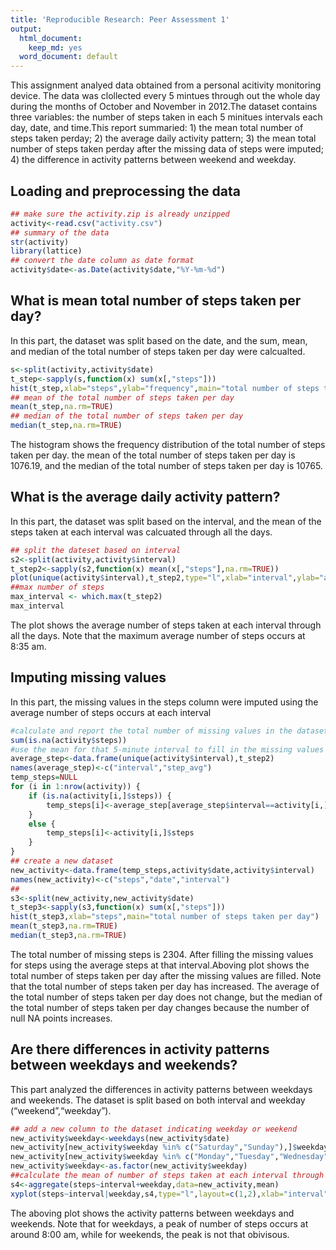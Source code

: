 ```yaml
---
title: 'Reproducible Research: Peer Assessment 1'
output:
  html_document:
    keep_md: yes
  word_document: default
---
```

This assignment analyed data obtained from a personal acitivity monitoring device. The data was clollected every 5 mintues through out the whole day during the months of October and November in 2012.The dataset contains three variables: the number of steps taken in each 5 minitues intervals each day, date, and time.This report summaried: 1) the mean total number of steps taken perday; 2) the average daily activity pattern; 3) the mean total number of steps taken perday after the missing data of steps were imputed; 4) the difference in activity patterns between weekend and weekday.

## Loading and preprocessing the data

```r
## make sure the activity.zip is already unzipped
activity<-read.csv("activity.csv")
## summary of the data
str(activity)
library(lattice)
## convert the date column as date format
activity$date<-as.Date(activity$date,"%Y-%m-%d")
```

## What is mean total number of steps taken per day?

In this part, the dataset was split based on the date, and the sum, mean, and median of the total number of steps taken per day were calcualted.

```r
s<-split(activity,activity$date)
t_step<-sapply(s,function(x) sum(x[,"steps"]))
hist(t_step,xlab="steps",ylab="frequency",main="total number of steps taken per day")
## mean of the total number of steps taken per day
mean(t_step,na.rm=TRUE)
## median of the total number of steps taken per day
median(t_step,na.rm=TRUE)
```

The histogram shows the frequency distribution of the total number of steps taken per day. the mean of the total number of steps taken per day is 1076.19, and the median of the total number of steps taken per day is 10765.

## What is the average daily activity pattern?

In this part, the dataset was split based on the interval, and the mean of the steps taken at each interval was calcuated through all the days.

```r
## split the dateset based on interval
s2<-split(activity,activity$interval)
t_step2<-sapply(s2,function(x) mean(x[,"steps"],na.rm=TRUE))
plot(unique(activity$interval),t_step2,type="l",xlab="interval",ylab="average steps taken at that interval",main="average steps taken at each interval through all the days")
##max number of steps
max_interval <- which.max(t_step2)
max_interval
```

The plot shows the average number of steps taken at each interval through all the days. Note that the maximum average number of steps occurs at 8:35 am.

## Imputing missing values
In this part, the missing values in the steps column were imputed using the average number of steps occurs at each interval

```r
#calculate and report the total number of missing values in the dataset
sum(is.na(activity$steps))
#use the mean for that 5-minute interval to fill in the missing values
average_step<-data.frame(unique(activity$interval),t_step2)
names(average_step)<-c("interval","step_avg")
temp_steps=NULL
for (i in 1:nrow(activity)) {
    if (is.na(activity[i,]$steps)) {
        temp_steps[i]<-average_step[average_step$interval==activity[i,]$interval,]$step_avg        
    }
    else {
        temp_steps[i]<-activity[i,]$steps   
    }    
}
## create a new dataset
new_activity<-data.frame(temp_steps,activity$date,activity$interval)
names(new_activity)<-c("steps","date","interval")
##
s3<-split(new_activity,new_activity$date)
t_step3<-sapply(s3,function(x) sum(x[,"steps"]))
hist(t_step3,xlab="steps",main="total number of steps taken per day")
mean(t_step3,na.rm=TRUE)
median(t_step3,na.rm=TRUE)
```

The total number of missing steps is 2304. After filling the missing values for steps using the average steps at that interval.Aboving plot shows the total number of steps taken per day after the missing values are filled. Note that the total number of steps taken per day has increased. The average of the total number of steps taken per day does not change, but the median of the total number of steps taken per day changes because the number of null NA points increases. 

## Are there differences in activity patterns between weekdays and weekends?
This part analyzed the differences in activity patterns between weekdays and weekends. The dataset is split based on both interval and weekday ("weekend","weekday").

```r
## add a new column to the dataset indicating weekday or weekend
new_activity$weekday<-weekdays(new_activity$date)
new_activity[new_activity$weekday %in% c("Saturday","Sunday"),]$weekday<-"weekend"
new_activity[new_activity$weekday %in% c("Monday","Tuesday","Wednesday","Thursday","Friday"),]$weekday<-"weekday"
new_activity$weekday<-as.factor(new_activity$weekday)
##calculate the mean of number of steps taken at each interval through all the days
s4<-aggregate(steps~interval+weekday,data=new_activity,mean)
xyplot(steps~interval|weekday,s4,type="l",layout=c(1,2),xlab="interval",ylab="average number of steps taken at each interval")
```

The aboving plot shows the activity patterns between weekdays and weekends. Note that for weekdays, a peak of number of steps occurs at around 8:00 am, while for weekends, the peak is not that obivisous.